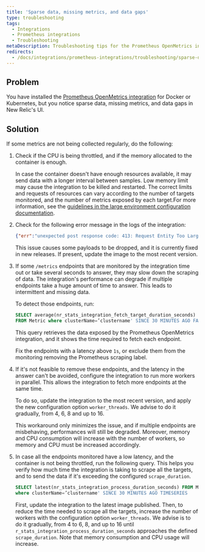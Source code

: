 ```yaml
---
title: 'Sparse data, missing metrics, and data gaps'
type: troubleshooting
tags:
  - Integrations
  - Prometheus integrations
  - Troubleshooting
metaDescription: Troubleshooting tips for the Prometheus OpenMetrics integration for Docker or Kubernetes if no data appears in New Relic's UI.
redirects:
  - /docs/integrations/prometheus-integrations/troubleshooting/sparse-data-missing-metrics-data-gaps
---
```


## Problem

You have installed the [Prometheus OpenMetrics integration](/docs/integrations/prometheus-integrations/install-configure-openmetrics/install-update-or-uninstall-your-prometheus-openmetrics-integration) for Docker or Kubernetes, but you notice sparse data, missing metrics, and data gaps in New Relic's UI.

## Solution

If some metrics are not being collected regularly, do the following:

1. Check if the CPU is being throttled, and if the memory allocated to the container is enough.

   In case the container doesn't have enough resources available, it may send data with a longer interval between samples. Low memory limit may cause the integration to be killed and restarted. The correct limits and requests of resources can vary according to the number of targets monitored, and the number of metrics exposed by each target.For more information, see the [guidelines in the large environment configuration documentation](/docs/integrations/prometheus-integrations/install-configure-openmetrics/configure-prometheus-openmetrics-integrations).
2. Check for the following error message in the logs of the integration:

   ```json
   {"err":"unexpected post response code: 413: Request Entity Too Large"}
   ```

   This issue causes some payloads to be dropped, and it is currently fixed in new releases. If present, update the image to the most recent version.
3. If some `/metrics` endpoints that are monitored by the integration time out or take several seconds to answer, they may slow down the scraping of data. The integration's performance can degrade if multiple endpoints take a huge amount of time to answer. This leads to intermittent and missing data.

   To detect those endpoints, run:

   ```sql
   SELECT average(nr_stats_integration_fetch_target_duration_seconds) 
   FROM Metric where clusterName=’clustername' SINCE 30 MINUTES AGO FACET target LIMIT 30
   ```

   This query retrieves the data exposed by the Prometheus OpenMetrics integration, and it shows the time required to fetch each endpoint.

   Fix the endpoints with a latency above `1s`, or exclude them from the monitoring removing the Prometheus scraping label.
4. If it's not feasible to remove these endpoints, and the latency in the answer can't be avoided, configure the integration to run more workers in parallel. This allows the integration to fetch more endpoints at the same time.

   To do so, update the integration to the most recent version, and apply the new configuration option `worker_threads`. We advise to do it gradually, from 4, 6, 8 and up to 16.

   This workaround only minimizes the issue, and if multiple endpoints are misbehaving, performances will still be degraded. Moreover, memory and CPU consumption will increase with the number of workers, so memory and CPU must be increased accordingly.
5. In case all the endpoints monitored have a low latency, and the container is not being throttled, run the following query. This helps you verify how much time the integration is taking to scrape all the targets, and to send the data if it's exceeding the configured `scrape_duration`.

   ```sql
   SELECT latest(nr_stats_integration_process_duration_seconds) FROM Metric
   where clusterName=’clustername' SINCE 30 MINUTES AGO TIMESERIES
   ```

   First, update the integration to the latest image published. Then, to reduce the time needed to scrape all the targets, increase the number of workers with the configuration option `worker_threads`. We advise is to do it gradually, from 4 to 6, 8, and up to 16 until `r_stats_integration_process_duration_seconds` approaches the defined `scrape_duration`. Note that memory consumption and CPU usage will increase.
